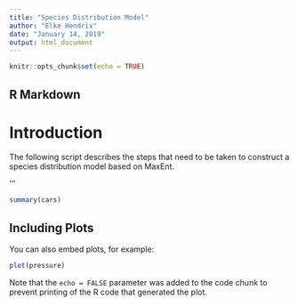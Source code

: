 ```yaml
---
title: "Species Distribution Model"
author: "Elke Hendrix"
date: "January 14, 2019"
output: html_document
---
```


```r
knitr::opts_chunk$set(echo = TRUE)
```

## R Markdown
Introduction 
=============================
The following script describes the steps that need to be taken to construct a species distribution model based on MaxEnt. 

'''

```r
summary(cars)
```

## Including Plots

You can also embed plots, for example:

```r
plot(pressure)
```

Note that the `echo = FALSE` parameter was added to the code chunk to prevent printing of the R code that generated the plot.
